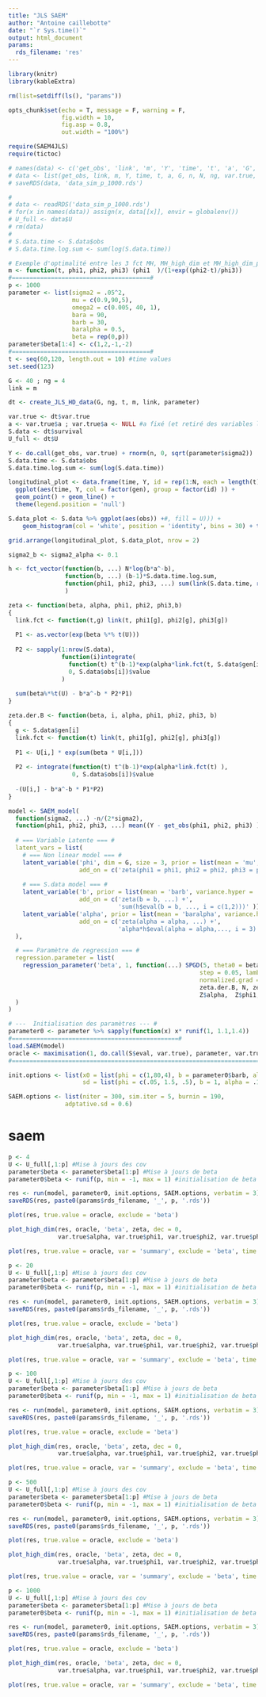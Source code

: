 ```yaml
---
title: "JLS SAEM"
author: "Antoine caillebotte"
date: "`r Sys.time()`"
output: html_document
params:
  rds_filename: 'res'
---
```


<style type="text/css">
.main-container {
  max-width: 1000px;
  margin-left: auto;
  margin-right: auto;
}
</style>
  
```r
library(knitr)
library(kableExtra)

rm(list=setdiff(ls(), "params"))

opts_chunk$set(echo = T, message = F, warning = F,
               fig.width = 10,
               fig.asp = 0.8,
               out.width = "100%")

require(SAEM4JLS)
require(tictoc)

# names(data) <- c('get_obs', 'link', 'm', 'Y', 'time', 't', 'a', 'G', 'n', 'N', 'ng', 'var.true', 'U', 'S.data', 'parameter')
# data <- list(get_obs, link, m, Y, time, t, a, G, n, N, ng, var.true, U, S.data, parameter)
# saveRDS(data, 'data_sim_p_1000.rds')

```

```r
# 
# data <- readRDS('data_sim_p_1000.rds')
# for(x in names(data)) assign(x, data[[x]], envir = globalenv())
# U_full <- data$U
# rm(data)
# 
# S.data.time <- S.data$obs
# S.data.time.log.sum <- sum(log(S.data.time))
```

```r
# Exemple d'optimalité entre les 3 fct MH, MH_high_dim et MH_high_dim_para sur le modèle non lineaire mixte
m <- function(t, phi1, phi2, phi3) (phi1  )/(1+exp((phi2-t)/phi3))
#=======================================#
p <- 1000
parameter <- list(sigma2 = .05^2,
                  mu = c(0.9,90,5),
                  omega2 = c(0.005, 40, 1),
                  bara = 90,
                  barb = 30,
                  baralpha = 0.5,
                  beta = rep(0,p))
parameter$beta[1:4] <- c(1,2,-1,-2)
#=======================================#
t <- seq(60,120, length.out = 10) #time values
set.seed(123)

G <- 40 ; ng = 4
link = m

dt <- create_JLS_HD_data(G, ng, t, m, link, parameter)

var.true <- dt$var.true
a <- var.true$a ; var.true$a <- NULL #a fixé (et retiré des variables latentes)
S.data <- dt$survival
U_full <- dt$U

Y <- do.call(get_obs, var.true) + rnorm(n, 0, sqrt(parameter$sigma2))
S.data.time <- S.data$obs
S.data.time.log.sum <- sum(log(S.data.time))
```


```r
longitudinal_plot <- data.frame(time, Y, id = rep(1:N, each = length(t)), gen = rep(1:G, each = ng*length(t)) ) %>%
  ggplot(aes(time, Y, col = factor(gen), group = factor(id) )) +
  geom_point() + geom_line() +
  theme(legend.position = 'null')

S.data_plot <- S.data %>% ggplot(aes(obs)) +#, fill = U))) +
    geom_histogram(col = 'white', position = 'identity', bins = 30) + theme(legend.position = 'null')

grid.arrange(longitudinal_plot, S.data_plot, nrow = 2)
```

```r
sigma2_b <- sigma2_alpha <- 0.1

h <- fct_vector(function(b, ...) N*log(b*a^-b),
                function(b, ...) (b-1)*S.data.time.log.sum,
                function(phi1, phi2, phi3, ...) sum(link(S.data.time, rep(phi1, ng), rep(phi2, ng), rep(phi3, ng) )) 
                )

zeta <- function(beta, alpha, phi1, phi2, phi3,b)
{
  link.fct <- function(t,g) link(t, phi1[g], phi2[g], phi3[g])
  
  P1 <- as.vector(exp(beta %*% t(U)))
  
  P2 <- sapply(1:nrow(S.data), 
               function(i)integrate(
                 function(t) t^(b-1)*exp(alpha*link.fct(t, S.data$gen[i])),
                 0, S.data$obs[i])$value
               )
  
  sum(beta%*%t(U) - b*a^-b * P2*P1)
}

zeta.der.B <- function(beta, i, alpha, phi1, phi2, phi3, b)
{
  g <- S.data$gen[i]
  link.fct <- function(t) link(t, phi1[g], phi2[g], phi3[g])
  
  P1 <- U[i,] * exp(sum(beta * U[i,]))
  
  P2 <- integrate(function(t) t^(b-1)*exp(alpha*link.fct(t) ),
                  0, S.data$obs[i])$value
  
  -(U[i,] - b*a^-b * P1*P2)
}
```


```r
model <- SAEM_model( 
  function(sigma2, ...) -n/(2*sigma2),
  function(phi1, phi2, phi3, ...) mean((Y - get_obs(phi1, phi2, phi3) )^2 ), 'sigma2',
  
  # === Variable Latente === #
  latent_vars = list(
    # === Non linear model === #
    latent_variable('phi', dim = G, size = 3, prior = list(mean = 'mu', variance = 'omega2'),
                    add_on = c('zeta(phi1 = phi1, phi2 = phi2, phi3 = phi3, ...)' )),
    
    # === S.data model === #
    latent_variable('b', prior = list(mean = 'barb', variance.hyper = 'sigma2_b'),
                    add_on = c('zeta(b = b, ...) +',
                               'sum(h$eval(b = b, ..., i = c(1,2)))' )),
    latent_variable('alpha', prior = list(mean = 'baralpha', variance.hyper = 'sigma2_alpha'),
                    add_on = c('zeta(alpha = alpha, ...) +',
                               'alpha*h$eval(alpha = alpha,..., i = 3)'))
  ),

  # === Paramètre de regression === #
  regression.parameter = list(
    regression_parameter('beta', 1, function(...) SPGD(5, theta0 = beta,
                                                      step = 0.05, lambda = 1/sqrt(N),
                                                      normalized.grad = T,
                                                      zeta.der.B, N, zeta.B, 
                                                      Z$alpha,  Z$phi1, Z$phi2, Z$phi3,Z$b) )
  )
)
```

```r
# ---  Initialisation des paramètres --- #
parameter0 <- parameter %>% sapply(function(x) x* runif(1, 1.1,1.4))
#===============================================#
load.SAEM(model)
oracle <- maximisation(1, do.call(S$eval, var.true), parameter, var.true)
#==============================================================================#

init.options <- list(x0 = list(phi = c(1,80,4), b = parameter0$barb, alpha = parameter0$baralpha), 
                     sd = list(phi = c(.05, 1.5, .5), b = 1, alpha = .1) )

SAEM.options <- list(niter = 300, sim.iter = 5, burnin = 190, 
                adptative.sd = 0.6)

```
# saem
```r
p <- 4
U <- U_full[,1:p] #Mise à jours des cov
parameter$beta <- parameter$beta[1:p] #Mise à jours de beta
parameter0$beta <- runif(p, min = -1, max = 1) #initialisation de beta

res <- run(model, parameter0, init.options, SAEM.options, verbatim = 3)
saveRDS(res, paste0(params$rds_filename, '_', p, '.rds'))
```

```r
plot(res, true.value = oracle, exclude = 'beta')

plot_high_dim(res, oracle, 'beta', zeta, dec = 0, 
              var.true$alpha, var.true$phi1, var.true$phi2, var.true$phi3, var.true$b)

plot(res, true.value = oracle, var = 'summary', exclude = 'beta', time = F)
```










```r
p <- 20
U <- U_full[,1:p] #Mise à jours des cov
parameter$beta <- parameter$beta[1:p] #Mise à jours de beta
parameter0$beta <- runif(p, min = -1, max = 1) #initialisation de beta

res <- run(model, parameter0, init.options, SAEM.options, verbatim = 3)
saveRDS(res, paste0(params$rds_filename, '_', p, '.rds'))
```

```r
plot(res, true.value = oracle, exclude = 'beta')

plot_high_dim(res, oracle, 'beta', zeta, dec = 0, 
              var.true$alpha, var.true$phi1, var.true$phi2, var.true$phi3, var.true$b)

plot(res, true.value = oracle, var = 'summary', exclude = 'beta', time = F)
```














```r
p <- 100
U <- U_full[,1:p] #Mise à jours des cov
parameter$beta <- parameter$beta[1:p] #Mise à jours de beta
parameter0$beta <- runif(p, min = -1, max = 1) #initialisation de beta

res <- run(model, parameter0, init.options, SAEM.options, verbatim = 3)
saveRDS(res, paste0(params$rds_filename, '_', p, '.rds'))
```

```r
plot(res, true.value = oracle, exclude = 'beta')

plot_high_dim(res, oracle, 'beta', zeta, dec = 0, 
              var.true$alpha, var.true$phi1, var.true$phi2, var.true$phi3, var.true$b)

plot(res, true.value = oracle, var = 'summary', exclude = 'beta', time = F)
```








```r
p <- 500
U <- U_full[,1:p] #Mise à jours des cov
parameter$beta <- parameter$beta[1:p] #Mise à jours de beta
parameter0$beta <- runif(p, min = -1, max = 1) #initialisation de beta

res <- run(model, parameter0, init.options, SAEM.options, verbatim = 3)
saveRDS(res, paste0(params$rds_filename, '_', p, '.rds'))
```

```r
plot(res, true.value = oracle, exclude = 'beta')

plot_high_dim(res, oracle, 'beta', zeta, dec = 0, 
              var.true$alpha, var.true$phi1, var.true$phi2, var.true$phi3, var.true$b)

plot(res, true.value = oracle, var = 'summary', exclude = 'beta', time = F)
```







```r
p <- 1000
U <- U_full[,1:p] #Mise à jours des cov
parameter$beta <- parameter$beta[1:p] #Mise à jours de beta
parameter0$beta <- runif(p, min = -1, max = 1) #initialisation de beta

res <- run(model, parameter0, init.options, SAEM.options, verbatim = 3)
saveRDS(res, paste0(params$rds_filename, '_', p, '.rds'))
```

```r
plot(res, true.value = oracle, exclude = 'beta')

plot_high_dim(res, oracle, 'beta', zeta, dec = 0, 
              var.true$alpha, var.true$phi1, var.true$phi2, var.true$phi3, var.true$b)

plot(res, true.value = oracle, var = 'summary', exclude = 'beta', time = F)
```
